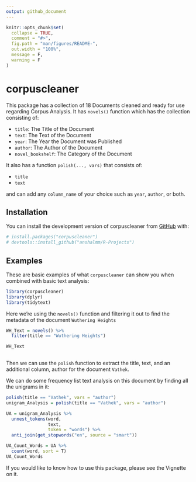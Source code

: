 ```yaml
---
output: github_document
---
```


<!-- README.md is generated from README.Rmd. Please edit that file -->

```r
knitr::opts_chunk$set(
  collapse = TRUE,
  comment = "#>",
  fig.path = "man/figures/README-",
  out.width = "100%",
  message = F,
  warning = F
)
```

# corpuscleaner

<!-- badges: start -->
<!-- badges: end -->

This package has a collection of 18 Documents cleaned and ready for use regarding Corpus Analysis. It has `novels()` function which has the collection consisting of: 

* `title`: The Title of the Document
* `text`: The Text of the Document
* `year`: The Year the Document was Published
* `author`: The Author of the Document
* `novel_bookshelf`: The Category of the Document

It also has a function `polish(..., vars)` that consists of: 

* `title`
* `text` 

and can add any `column_name` of your choice such as `year`, `author`, or both. 

## Installation

You can install the development version of corpuscleaner from [GitHub](https://github.com/) with:

``` r
# install.packages("corpuscleaner")
# devtools::install_github("anshalmm/R-Projects")
```

## Examples

These are basic examples of what `corpuscleaner` can show you when combined with basic text analysis:

```r
library(corpuscleaner)
library(dplyr)
library(tidytext)
```

Here we're using the `novels()` function and filtering it out to find the metadata of the document `Wuthering Heights`


```r
WH_Text = novels() %>%
  filter(title == "Wuthering Heights")

WH_Text
  
```


Then we can use the `polish` function to extract the title, text, and an additional column, author for the 
document `Vathek`.

We can do some frequency list text analysis on this document by finding all the unigrams in it:


```r
polish(title == "Vathek", vars = "author")
unigram_Analysis = polish(title == "Vathek", vars = "author")

UA = unigram_Analysis %>%
  unnest_tokens(word, 
                text, 
                token = "words") %>%
  anti_join(get_stopwords("en", source = "smart")) 

UA_Count_Words = UA %>%
  count(word, sort = T)
UA_Count_Words

```


If you would like to know how to use this package, please see the Vignette on it. 
